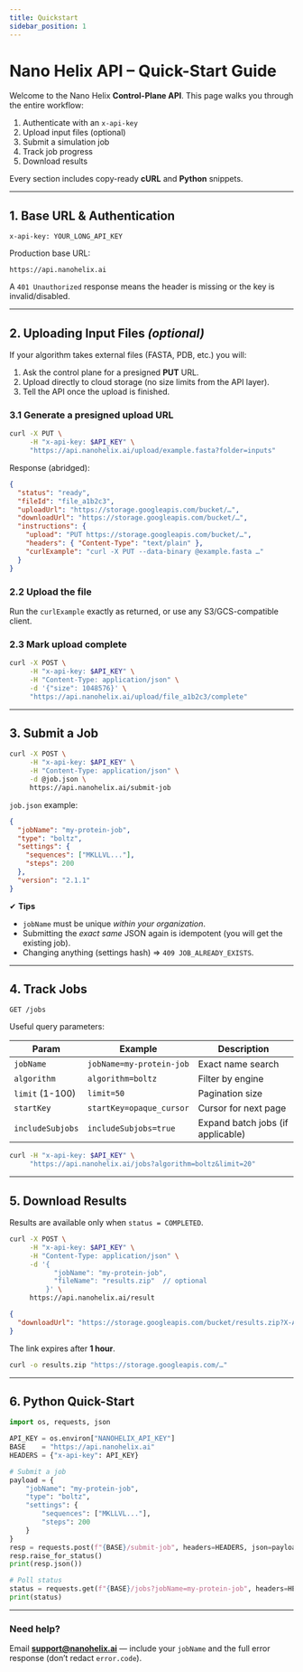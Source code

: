 ```yaml
---
title: Quickstart
sidebar_position: 1
---
```


# Nano Helix API – Quick-Start Guide

Welcome to the Nano Helix **Control-Plane API**. This page walks you through the entire workflow:

1. Authenticate with an `x-api-key`
2. Upload input files (optional)
3. Submit a simulation job
4. Track job progress
5. Download results

Every section includes copy-ready **cURL** and **Python** snippets.

---

## 1. Base URL & Authentication

```text title="Required header"
x-api-key: YOUR_LONG_API_KEY
```

Production base URL:

```text
https://api.nanohelix.ai
```

A `401 Unauthorized` response means the header is missing or the key is invalid/disabled.


---

## 2. Uploading Input Files *(optional)*

If your algorithm takes external files (FASTA, PDB, etc.) you will:

1. Ask the control plane for a presigned **PUT** URL.
2. Upload directly to cloud storage (no size limits from the API layer).
3. Tell the API once the upload is finished.

### 3.1 Generate a presigned upload URL

```bash
curl -X PUT \
     -H "x-api-key: $API_KEY" \
     "https://api.nanohelix.ai/upload/example.fasta?folder=inputs"
```

Response (abridged):

```json
{
  "status": "ready",
  "fileId": "file_a1b2c3",
  "uploadUrl": "https://storage.googleapis.com/bucket/…",
  "downloadUrl": "https://storage.googleapis.com/bucket/…",
  "instructions": {
    "upload": "PUT https://storage.googleapis.com/bucket/…",
    "headers": { "Content-Type": "text/plain" },
    "curlExample": "curl -X PUT --data-binary @example.fasta …"
  }
}
```

### 2.2 Upload the file

Run the `curlExample` exactly as returned, or use any S3/GCS-compatible client.

### 2.3 Mark upload complete

```bash
curl -X POST \
     -H "x-api-key: $API_KEY" \
     -H "Content-Type: application/json" \
     -d '{"size": 1048576}' \
     "https://api.nanohelix.ai/upload/file_a1b2c3/complete"
```

---

## 3. Submit a Job

```bash
curl -X POST \
     -H "x-api-key: $API_KEY" \
     -H "Content-Type: application/json" \
     -d @job.json \
     https://api.nanohelix.ai/submit-job
```

`job.json` example:

```json title="job.json"
{
  "jobName": "my-protein-job",
  "type": "boltz",
  "settings": {
    "sequences": ["MKLLVL..."],
    "steps": 200
  },
  "version": "2.1.1"
}
```

✔ **Tips**

- `jobName` must be unique *within your organization*.
- Submitting the *exact same* JSON again is idempotent (you will get the existing job).
- Changing anything (settings hash) ⇒ `409 JOB_ALREADY_EXISTS`.

---

## 4. Track Jobs

```
GET /jobs
```

Useful query parameters:

| Param               | Example                       | Description                           |
| ------------------- | ----------------------------- | ------------------------------------- |
| `jobName`           | `jobName=my-protein-job`      | Exact name search                     |
| `algorithm`         | `algorithm=boltz`             | Filter by engine                      |
| `limit` (1-100)     | `limit=50`                    | Pagination size                       |
| `startKey`          | `startKey=opaque_cursor`      | Cursor for next page                  |
| `includeSubjobs`    | `includeSubjobs=true`         | Expand batch jobs (if applicable)     |

```bash
curl -H "x-api-key: $API_KEY" \
     "https://api.nanohelix.ai/jobs?algorithm=boltz&limit=20"
```

---

## 5. Download Results

Results are available only when `status = COMPLETED`.

```bash
curl -X POST \
     -H "x-api-key: $API_KEY" \
     -H "Content-Type: application/json" \
     -d '{
           "jobName": "my-protein-job",
           "fileName": "results.zip"  // optional
         }' \
     https://api.nanohelix.ai/result
```

```json
{
  "downloadUrl": "https://storage.googleapis.com/bucket/results.zip?X-Amz-Signed..."
}
```

The link expires after **1 hour**.

```bash
curl -o results.zip "https://storage.googleapis.com/…"
```

---

## 6. Python Quick-Start

```python title="quickstart.py"
import os, requests, json

API_KEY = os.environ["NANOHELIX_API_KEY"]
BASE    = "https://api.nanohelix.ai"
HEADERS = {"x-api-key": API_KEY}

# Submit a job
payload = {
    "jobName": "my-protein-job",
    "type": "boltz",
    "settings": {
        "sequences": ["MKLLVL..."],
        "steps": 200
    }
}
resp = requests.post(f"{BASE}/submit-job", headers=HEADERS, json=payload)
resp.raise_for_status()
print(resp.json())

# Poll status
status = requests.get(f"{BASE}/jobs?jobName=my-protein-job", headers=HEADERS).json()
print(status)
```

---

### Need help?

Email **support@nanohelix.ai** — include your `jobName` and the full error response (don’t redact `error.code`).

